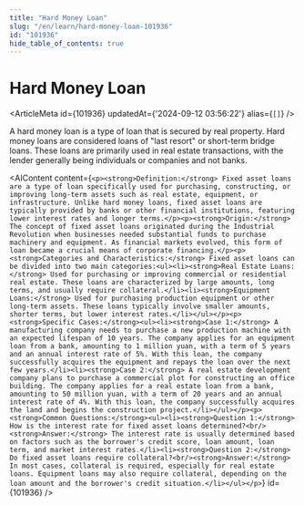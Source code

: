 ```yaml
---
title: "Hard Money Loan"
slug: "/en/learn/hard-money-loan-101936"
id: "101936"
hide_table_of_contents: true
---
```



# Hard Money Loan

<ArticleMeta id={101936} updatedAt={'2024-09-12 03:56:22'} alias={`[]`} />
<div className='border-solid border-b border-t-0 my-4 border-[var(--ifm-color-gray-300)]' />

A hard money loan is a type of loan that is secured by real property. Hard money loans are considered loans of "last resort" or short-term bridge loans. These loans are primarily used in real estate transactions, with the lender generally being individuals or companies and not banks.

<AIContent content={`<p><strong>Definition:</strong> Fixed asset loans are a type of loan specifically used for purchasing, constructing, or improving long-term assets such as real estate, equipment, or infrastructure. Unlike hard money loans, fixed asset loans are typically provided by banks or other financial institutions, featuring lower interest rates and longer terms.</p><p><strong>Origin:</strong> The concept of fixed asset loans originated during the Industrial Revolution when businesses needed substantial funds to purchase machinery and equipment. As financial markets evolved, this form of loan became a crucial means of corporate financing.</p><p><strong>Categories and Characteristics:</strong> Fixed asset loans can be divided into two main categories:<ul><li><strong>Real Estate Loans:</strong> Used for purchasing or improving commercial or residential real estate. These loans are characterized by large amounts, long terms, and usually require collateral.</li><li><strong>Equipment Loans:</strong> Used for purchasing production equipment or other long-term assets. These loans typically involve smaller amounts, shorter terms, but lower interest rates.</li></ul></p><p><strong>Specific Cases:</strong><ul><li><strong>Case 1:</strong> A manufacturing company needs to purchase a new production machine with an expected lifespan of 10 years. The company applies for an equipment loan from a bank, amounting to 1 million yuan, with a term of 5 years and an annual interest rate of 5%. With this loan, the company successfully acquires the equipment and repays the loan over the next few years.</li><li><strong>Case 2:</strong> A real estate development company plans to purchase a commercial plot for constructing an office building. The company applies for a real estate loan from a bank, amounting to 50 million yuan, with a term of 20 years and an annual interest rate of 4%. With this loan, the company successfully acquires the land and begins the construction project.</li></ul></p><p><strong>Common Questions:</strong><ul><li><strong>Question 1:</strong> How is the interest rate for fixed asset loans determined?<br/><strong>Answer:</strong> The interest rate is usually determined based on factors such as the borrower's credit score, loan amount, loan term, and market interest rates.</li><li><strong>Question 2:</strong> Do fixed asset loans require collateral?<br/><strong>Answer:</strong> In most cases, collateral is required, especially for real estate loans. Equipment loans may also require collateral, depending on the loan amount and the borrower's credit situation.</li></ul></p>`} id={101936} />
